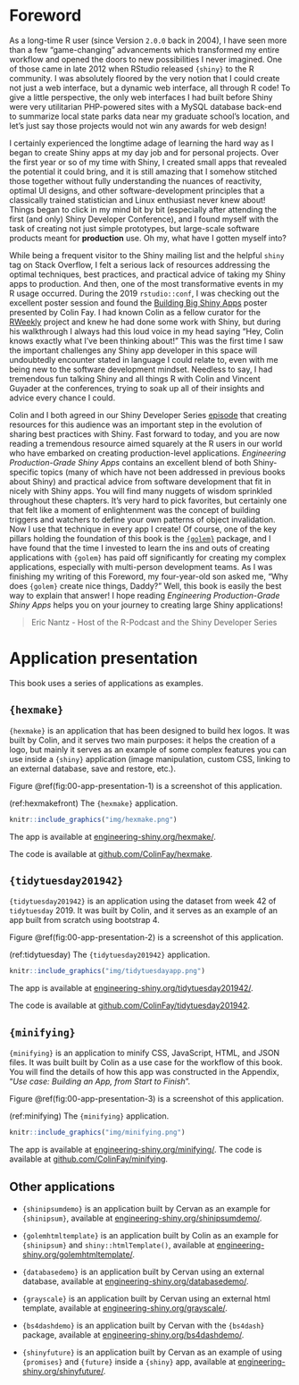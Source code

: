 # Foreword {.unnumbered}

As a long-time R user (since Version `2.0.0` back in 2004), I have seen more than a few "game-changing" advancements which transformed my entire workflow and opened the doors to new possibilities I never imagined.
One of those came in late 2012 when RStudio released `{shiny}` to the R community.
I was absolutely floored by the very notion that I could create not just a web interface, but a dynamic web interface, all through R code!
To give a little perspective, the only web interfaces I had built before Shiny were very utilitarian PHP-powered sites with a MySQL database back-end to summarize local state parks data near my graduate school's location, and let's just say those projects would not win any awards for web design!

I certainly experienced the longtime adage of learning the hard way as I began to create Shiny apps at my day job and for personal projects.
Over the first year or so of my time with Shiny, I created small apps that revealed the potential it could bring, and it is still amazing that I somehow stitched those together without fully understanding the nuances of reactivity, optimal UI designs, and other software-development principles that a classically trained statistician and Linux enthusiast never knew about!
Things began to click in my mind bit by bit (especially after attending the first (and only) Shiny Developer Conference), and I found myself with the task of creating not just simple prototypes, but large-scale software products meant for **production** use.
Oh my, what have I gotten myself into?

While being a frequent visitor to the Shiny mailing list and the helpful `shiny` tag on Stack Overflow, I felt a serious lack of resources addressing the optimal techniques, best practices, and practical advice of taking my Shiny apps to production.
And then, one of the most transformative events in my R usage occurred.
During the 2019 `rstudio::conf`, I was checking out the excellent poster session and found the [Building Big Shiny Apps](https://thinkr-open.github.io/rstudioconf2019) poster presented by Colin Fay.
I had known Colin as a fellow curator for the [RWeekly](https://rweekly.org/) project and knew he had done some work with Shiny, but during his walkthrough I always had this loud voice in my head saying "Hey, Colin knows exactly what I've been thinking about!" This was the first time I saw the important challenges any Shiny app developer in this space will undoubtedly encounter stated in language I could relate to, even with me being new to the software development mindset.
Needless to say, I had tremendous fun talking Shiny and all things R with Colin and Vincent Guyader at the conferences, trying to soak up all of their insights and advice every chance I could.

Colin and I both agreed in our Shiny Developer Series [episode](https://shinydevseries.com/post/episode-2-golem) that creating resources for this audience was an important step in the evolution of sharing best practices with Shiny.
Fast forward to today, and you are now reading a tremendous resource aimed squarely at the R users in our world who have embarked on creating production-level applications.
*Engineering Production-Grade Shiny Apps* contains an excellent blend of both Shiny-specific topics (many of which have not been addressed in previous books about Shiny) and practical advice from software development that fit in nicely with Shiny apps.
You will find many nuggets of wisdom sprinkled throughout these chapters.
It's very hard to pick favorites, but certainly one that felt like a moment of enlightenment was the concept of building triggers and watchers to define your own patterns of object invalidation.
Now I use that technique in every app I create!
Of course, one of the key pillars holding the foundation of this book is the [`{golem}`](https://thinkr-open.github.io/golem) package, and I have found that the time I invested to learn the ins and outs of creating applications with `{golem}` has paid off significantly for creating my complex applications, especially with multi-person development teams.
As I was finishing my writing of this Foreword, my four-year-old son asked me, "Why does `{golem}` create nice things, Daddy?" Well, this book is easily the best way to explain that answer!
I hope reading *Engineering Production-Grade Shiny Apps* helps you on your journey to creating large Shiny applications!

> Eric Nantz - Host of the R-Podcast and the Shiny Developer Series


# Application presentation {.unnumbered}

This book uses a series of applications as examples.

## `{hexmake}` {.unnumbered}

`{hexmake}` is an application that has been designed to build hex logos.
It was built by Colin, and it serves two main purposes: it helps the creation of a logo, but mainly it serves as an example of some complex features you can use inside a `{shiny}` application (image manipulation, custom CSS, linking to an external database, save and restore, etc.).

Figure \@ref(fig:00-app-presentation-1) is a screenshot of this application.

(ref:hexmakefront) The `{hexmake}` application.

```r
knitr::include_graphics("img/hexmake.png")
```

The app is available at [engineering-shiny.org/hexmake/](https://engineering-shiny.org/hexmake/).

The code is available at [github.com/ColinFay/hexmake](https://github.com/ColinFay/hexmake).

## `{tidytuesday201942}` {.unnumbered}

`{tidytuesday201942}` is an application using the dataset from week 42 of `tidytuesday` 2019.
It was built by Colin, and it serves as an example of an app built from scratch using bootstrap 4.

Figure \@ref(fig:00-app-presentation-2) is a screenshot of this application.

(ref:tidytuesday) The `{tidytuesday201942}` application.

```r
knitr::include_graphics("img/tidytuesdayapp.png")
```

The app is available at [engineering-shiny.org/tidytuesday201942/](https://engineering-shiny.org/tidytuesday201942/).

The code is available at [github.com/ColinFay/tidytuesday201942](https://github.com/ColinFay/tidytuesday201942).

## `{minifying}` {.unnumbered}

`{minifying}` is an application to minify CSS, JavaScript, HTML, and JSON files.
It was built built by Colin as a use case for the workflow of this book.
You will find the details of how this app was constructed in the Appendix, "*Use case: Building an App, from Start to Finish*".

Figure \@ref(fig:00-app-presentation-3) is a screenshot of this application.

(ref:minifying) The `{minifying}` application.

```r
knitr::include_graphics("img/minifying.png")
```

The app is available at [engineering-shiny.org/minifying/](https://engineering-shiny.org/minifying/).
The code is available at [github.com/ColinFay/minifying](https://github.com/ColinFay/minifying).

## Other applications {.unnumbered}

-   `{shinipsumdemo}` is an application built by Cervan as an example for `{shinipsum}`, available at [engineering-shiny.org/shinipsumdemo/](https://engineering-shiny.org/shinipsumdemo/).

-   `{golemhtmltemplate}` is an application built by Colin as an example for `{shinipsum}` and `shiny::htmlTemplate()`, available at [engineering-shiny.org/golemhtmltemplate/](https://engineering-shiny.org/golemhtmltemplate/).

-   `{databasedemo}` is an application built by Cervan using an external database, available at [engineering-shiny.org/databasedemo/](https://engineering-shiny.org/databasedemo/).

-   `{grayscale}` is an application built by Cervan using an external html template, available at [engineering-shiny.org/grayscale/](https://engineering-shiny.org/grayscale/).

-   `{bs4dashdemo}` is an application built by Cervan with the `{bs4dash}` package, available at [engineering-shiny.org/bs4dashdemo/](https://engineering-shiny.org/bs4dashdemo/).

-   `{shinyfuture}` is an application built by Cervan as an example of using `{promises}` and `{future}` inside a `{shiny}` app, available at [engineering-shiny.org/shinyfuture/](https://engineering-shiny.org/shinyfuture/).
